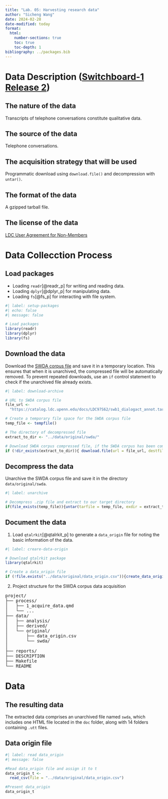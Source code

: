 ```yaml
---
title: "Lab. 05: Harvesting research data"
author: "Sicheng Wang"
date: 2024-02-28
date-modified: today
format:
  html:
    number-sections: true
    toc: true
    toc-depth: 1
bibliography: ../packages.bib
---
```

# Data Description ([Switchboard-1 Release 2](https://catalog.ldc.upenn.edu/LDC97S62))

## The nature of the data 
Transcripts of telephone conversations constitute qualitative data.

## The source of the data
Telephone conversations.

## The acquisition strategy that will be used
Programmatic download using `download.file()` and decompression with `untar()`.

## The format of the data
A gzipped tarball file.

## The license of the data
[LDC User Agreement for Non-Members](https://catalog.ldc.upenn.edu/license/ldc-non-members-agreement.pdf)

# Data Collecction Process

## Load packages
*    Loading `readr`[@readr_p] for writing and reading data.
*    Loading `dplyr`[@dplyr_p] for manipulating data.
*    Loading `fs`[@fs_p] for interacting with file system.

```r
#| label: setup-packages
#| echo: false
#| message: false

# Load packages
library(readr)
library(dplyr)
library(fs)
```

## Download the data
Download the [SWDA corpus file](https://catalog.ldc.upenn.edu/LDC97S62) and save it in a temporary location. This ensures that when it is unarchived, the compressed file will be automatically removed. To prevent repeated downloads, use an `if` control statement to check if the unarchived file already exists.

```r
#| label: download-archive

# URL to SWDA corpus file
file_url <-
  "https://catalog.ldc.upenn.edu/docs/LDC97S62/swb1_dialogact_annot.tar.gz"

# Create a temporary file space for the SWDA corpus file
temp_file <- tempfile()

# The directory of decompressed file
extract_to_dir <- "../data/original/swda/"

# Download SWDA corpus compressed file, if the SWDA corpus has been compressed, no download needed
if (!dir_exists(extract_to_dir)){ download.file(url = file_url, destfile = temp_file)}
```

## Decompress the data
Unarchive the SWDA corpus file and save it in the directory  `data/original/swda`.

```r
#| label: unarchive

# Decompress .zip file and extract to our target directory
if(file_exists(temp_file)){untar(tarfile = temp_file, exdir = extract_to_dir)}
```

## Document the data
1. Load `qtalrkit`[@qtalrkit_p] to generate a `data_origin` file for noting the basic information of the data.

```r
#| label: creare-data-origin

# Download qtalrkit package
library(qtalrkit)

# Create a data_origin file
if (!file.exists("../data/original/data_origin.csv")){create_data_origin("../data/original/data_origin.csv")}
```

2.  Project structure for the SWDA corpus data acquisition

<pre>
project/
├── process/
│   ├── 1_acquire_data.qmd
│   └── ...
├── data/
│   ├── analysis/
│   ├── derived/
│   └── original/
│       ├── data_origin.csv
│       └── swda/
│           
├── reports/
├── DESCRIPTION
├── Makefile
└── README
</pre>

# Data

## The resulting data 
The extracted data comprises an unarchived file named `swda`, which includes one HTML file located in the `doc` folder, along with 14 folders containing `.utt` files.

## Data origin file

```r
#| label: read data_origin
#| message: false

#Read data_origin file and assign it to t
data_origin_t <-
  read_csv(file = "../data/original/data_origin.csv")

#Present data_origin
data_origin_t
```
